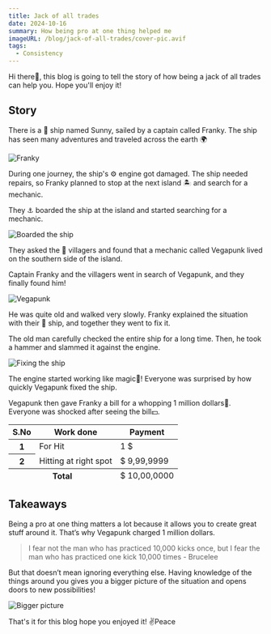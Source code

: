 ```yaml
---
title: Jack of all trades
date: 2024-10-16
summary: How being pro at one thing helped me
imageURL: /blog/jack-of-all-trades/cover-pic.avif
tags:
  - Consistency
---
```



Hi there👋, this blog is going to tell the story of how being a jack of all trades can help you. Hope you'll enjoy it!

<H2>Story</H2>

There is a 🚢 ship named Sunny, sailed by a captain called Franky. The ship has seen many adventures and traveled across the earth 🌍

![Franky](/blog/jack-of-all-trades/franky.avif)

During one journey, the ship's ⚙️ engine got damaged. The ship needed repairs, so Franky planned to stop at the next island 🏝️ and search for a mechanic.

They ⚓ boarded the ship at the island and started searching for a mechanic.

![Boarded the ship](/blog/jack-of-all-trades/board-ship.avif)

They asked the 👥 villagers and found that a mechanic called Vegapunk lived on the southern side of the island.

Captain Franky and the villagers went in search of Vegapunk, and they finally found him!

![Vegapunk](/blog/jack-of-all-trades/vegapunk.avif)

He was quite old and walked very slowly. Franky explained the situation with their 🚢 ship, and together they went to fix it.

The old man carefully checked the entire ship for a long time. Then, he took a hammer and slammed it against the engine.

![Fixing the ship](/blog/jack-of-all-trades/fixing-ship.avif)

The engine started working like magic💫! Everyone was surprised by how quickly Vegapunk fixed the ship.

Vegapunk then gave Franky a bill for a whopping 1 million dollars🤯. Everyone was shocked after seeing the bill💵.

<table>
  <thead>
    <tr>
      <th scope="col">S.No</th>
      <th scope="col">Work done</th>
      <th scope="col">Payment</th>
    </tr>
  </thead>
  <tbody>
    <tr>
      <th scope="row">1</th>
      <td>For Hit</td>
      <td>1 $</td>
    </tr>
    <tr>
      <th scope="row">2</th>
      <td>Hitting at right spot</td>
      <td>$ 9,99,9999</td>
    </tr>
  </tbody>
  <tfoot>
    <tr>
      <th scope="row" colSpan="2">
        Total
      </th>
      <td>$ 10,00,0000</td>
    </tr>
  </tfoot>
</table>

<H2>Takeaways</H2>

Being a pro at one thing matters a lot because it allows you to create great stuff around it. That’s why Vegapunk charged 1 million dollars.

> I fear not the man who has practiced 10,000 kicks once, but I fear the man who has practiced one kick 10,000 times - Brucelee

But that doesn’t mean ignoring everything else. Having knowledge of the things around you gives you a bigger picture of the situation and opens doors to new possibilities!

![Bigger picture](/blog/jack-of-all-trades/bigger-picture.avif)

That's it for this blog hope you enjoyed it! ✌️Peace

